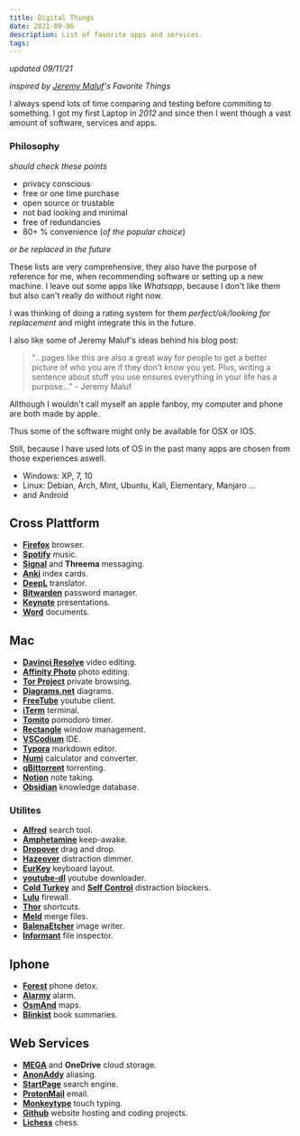 ```yaml
---
title: Digital Things
date: 2021-09-06
description: List of favorite apps and services.
tags:
---
```


*updated 09/11/21*

*inspired by [Jeremy Maluf](https://jeremymaluf.com/things/)'s Favorite Things*

I always spend lots of time comparing and testing before commiting to something. 
I got my first Laptop in *2012* and since then I went though a vast amount of software, services and apps.


### Philosophy
*should check these points*

- privacy conscious
- free or one time purchase
- open source or trustable
- not bad looking and minimal
- free of redundancies
- 80+ % convenience (*of the popular choice*)

*or be replaced in the future*

These lists are very comprehensive, they also have the purpose of reference for me, when recommending software or setting up a new machine.
I leave out some apps like *Whatsapp*, because I don't like them but also can't really do without right now. 

I was thinking of doing a rating system for them *perfect/ok/looking for replacement* and might integrate this in the future.

I also like some of Jeremy Maluf's ideas behind his blog post:

> "...pages like this are also a great way for people to get a better picture of who you are if they don’t know you yet. 
> Plus, writing a sentence about stuff you use ensures everything in your life has a purpose..." - Jeremy Maluf

Allthough I wouldn't call myself an apple fanboy, my computer and phone are both made by apple.

Thus some of the software might only be available for OSX or IOS.

Still, because I have used lots of OS in the past many apps are chosen from those experiences aswell.
- Windows: XP, 7, 10
- Linux: Debian, Arch, Mint, Ubuntu, Kali, Elementary, Manjaro ...
- and Android

## Cross Plattform

- **[Firefox](https://www.mozilla.org/en-US/firefox/new/)** browser.
- **[Spotify](https://www.spotify.com/])** music.
- **[Signal](https://signal.org/)** and **Threema** messaging.
- **[Anki](https://apps.ankiweb.net/)** index cards.
- **[DeepL](https://www.deepl.com/translator)** translator.
- **[Bitwarden](https://bitwarden.com/)** password manager.
- **[Keynote](https://www.apple.com/keynote/)** presentations.
- **[Word](https://www.microsoft.com/en-us/microsoft-365/word)** documents.



## Mac

- **[Davinci Resolve](https://www.blackmagicdesign.com/products/davinciresolve/)** video editing.
- **[Affinity Photo](https://affinity.serif.com/en-gb/photo/)** photo editing.
- **[Tor Project](https://www.torproject.org/)** private browsing.
- **[Diagrams.net](https://www.diagrams.net/)** diagrams.
- **[FreeTube](https://freetubeapp.io/)** youtube client.
- **[iTerm](https://iterm2.com/)** terminal.
- **[Tomito](https://tomito.app/)** pomodoro timer.
- **[Rectangle](https://rectangleapp.com/)** window management.
- **[VSCodium](https://vscodium.com/)** IDE.
- **[Typora](https://typora.io/)** markdown editor.
- **[Numi](https://numi.app/)** calculator and converter.
- **[qBittorrent](https://www.qbittorrent.org)** torrenting.
- **[Notion](https://www.notion.so/)** note taking.
- **[Obsidian](https://obsidian.md/)** knowledge database.

### Utilites

- **[Alfred](https://www.alfredapp.com/)** search tool.
- **[Amphetamine](https://apps.apple.com/us/app/amphetamine/id937984704?mt=12)** keep-awake.
- **[Dropover](https://dropoverapp.com/)** drag and drop.
- **[Hazeover](https://hazeover.com/github-students.html)** distraction dimmer.
- **[EurKey](https://eurkey.steffen.bruentjen.eu/)** keyboard layout.
- **[youtube-dl](https://youtube-dl.org/)** youtube downloader.
- **[Cold Turkey](https://getcoldturkey.com/)** and **[Self Control]()** distraction blockers.
- **[Lulu](https://objective-see.com/products/lulu.html)** firewall.
- **[Thor](https://apps.apple.com/us/app/thor/id1120999687?mt=12)** shortcuts.
- **[Meld](https://meldmerge.org/)** merge files.
- **[BalenaEtcher](https://www.balena.io/etcher/)** image writer.
- **[Informant](https://informant-app.com/)** file inspector.

## Iphone

- **[Forest](https://www.forestapp.cc/)** phone detox.
- **[Alarmy](https://alar.my/)** alarm.
- **[OsmAnd](https://osmand.net/)** maps.
- **[Blinkist](https://www.blinkist.com/)** book summaries.

## Web Services

- **[MEGA](https://mega.io/)** and **OneDrive** cloud storage.
- **[AnonAddy](https://anonaddy.com/)** aliasing.
- **[StartPage](https://www.startpage.com/)** search engine.
- **[ProtonMail](https://protonmail.com/)** email.
- **[Monkeytype](https://monkeytype.com/)** touch typing.
- **[Github](https://github.com/)** website hosting and coding projects.
- **[Lichess](https://lichess.org/)** chess.

